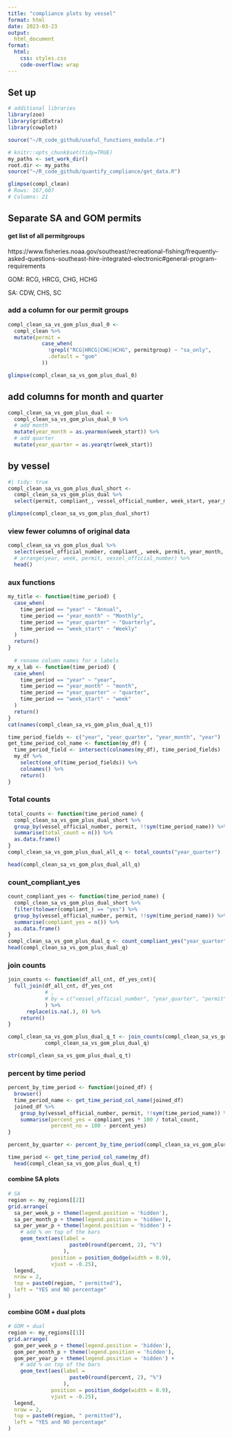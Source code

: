 ```yaml
---
title: "compliance plots by vessel"
format: html
date: 2023-03-23
output:
  html_document
format:
  html:
    css: styles.css
    code-overflow: wrap
---
```


## Set up

```r
# additional libraries
library(zoo)
library(gridExtra)
library(cowplot)

source("~/R_code_github/useful_functions_module.r")
```

```r
# knitr::opts_chunk$set(tidy=TRUE)
my_paths <- set_work_dir()
root.dir <- my_paths
source("~/R_code_github/quantify_compliance/get_data.R")

```

```r
glimpse(compl_clean)
# Rows: 167,607
# Columns: 21

```

## Separate SA and GOM permits

#### get list of all permitgroups

https://www.fisheries.noaa.gov/southeast/recreational-fishing/frequently-asked-questions-southeast-hire-integrated-electronic#general-program-requirements

GOM: RCG, HRCG, CHG, HCHG

SA: CDW, CHS, SC

### add a column for our permit groups

```r
compl_clean_sa_vs_gom_plus_dual_0 <-
  compl_clean %>%
  mutate(permit =
           case_when(
             !grepl("RCG|HRCG|CHG|HCHG", permitgroup) ~ "sa_only",
             .default = "gom"
           ))

glimpse(compl_clean_sa_vs_gom_plus_dual_0)
```

## add columns for month and quarter
```r
compl_clean_sa_vs_gom_plus_dual <-
  compl_clean_sa_vs_gom_plus_dual_0 %>%
  # add month
  mutate(year_month = as.yearmon(week_start)) %>%
  # add quarter
  mutate(year_quarter = as.yearqtr(week_start))

```

## by vessel
```r
#| tidy: true
compl_clean_sa_vs_gom_plus_dual_short <-
  compl_clean_sa_vs_gom_plus_dual %>% 
  select(permit, compliant_, vessel_official_number, week_start, year_month, year_quarter, year)

glimpse(compl_clean_sa_vs_gom_plus_dual_short)

```



### view fewer columns of original data

```r

compl_clean_sa_vs_gom_plus_dual %>%
  select(vessel_official_number, compliant_, week, permit, year_month, year) %>%
  # arrange(year, week, permit, vessel_official_number) %>%
  head()

```

### aux functions
```r
my_title <- function(time_period) {
  case_when(
    time_period == "year" ~ "Annual",
    time_period == "year_month" ~ "Monthly",
    time_period == "year_quarter" ~ "Quarterly",
    time_period == "week_start" ~ "Weekly"
  )
  return()
}
  
  # rename column names for x labels
my_x_lab <- function(time_period) {
  case_when(
    time_period == "year" ~ "year",
    time_period == "year_month" ~ "month",
    time_period == "year_quarter" ~ "quarter",
    time_period == "week_start" ~ "week"
  )
  return()
}
cat(names(compl_clean_sa_vs_gom_plus_dual_q_t))

time_period_fields <- c("year", "year_quarter", "year_month", "year")
get_time_period_col_name <- function(my_df) {
  time_period_field <- intersect(colnames(my_df), time_period_fields)
  my_df %>%
    select(one_of(time_period_fields)) %>%
    colnames() %>%
    return()
}


```

### Total counts
```r

total_counts <- function(time_period_name) {
  compl_clean_sa_vs_gom_plus_dual_short %>% 
  group_by(vessel_official_number, permit, !!sym(time_period_name)) %>% 
  summarise(total_count = n()) %>%
  as.data.frame()
}
compl_clean_sa_vs_gom_plus_dual_all_q <- total_counts("year_quarter")

head(compl_clean_sa_vs_gom_plus_dual_all_q)
```

### count_compliant_yes
```r
count_compliant_yes <- function(time_period_name) {
  compl_clean_sa_vs_gom_plus_dual_short %>% 
  filter(tolower(compliant_) == "yes") %>%
  group_by(vessel_official_number, permit, !!sym(time_period_name)) %>% 
  summarise(compliant_yes = n()) %>%
  as.data.frame()
}
compl_clean_sa_vs_gom_plus_dual_q <- count_compliant_yes("year_quarter")
head(compl_clean_sa_vs_gom_plus_dual_q)
```

### join counts
```r
join_counts <- function(df_all_cnt, df_yes_cnt){
  full_join(df_all_cnt, df_yes_cnt
            # ,
            # by = c("vessel_official_number", "year_quarter", "permit")
            ) %>%
      replace(is.na(.), 0) %>%
    return()
}

compl_clean_sa_vs_gom_plus_dual_q_t <- join_counts(compl_clean_sa_vs_gom_plus_dual_all_q,
            compl_clean_sa_vs_gom_plus_dual_q)

str(compl_clean_sa_vs_gom_plus_dual_q_t)

```

### percent by time period
```r

percent_by_time_period <- function(joined_df) {
  browser()
  time_period_name <- get_time_period_col_name(joined_df)
  joined_df %>%
    group_by(vessel_official_number, permit, !!sym(time_period_name)) %>%
    summarise(percent_yes = compliant_yes * 100 / total_count,
              percent_no = 100 - percent_yes)
}

percent_by_quarter <- percent_by_time_period(compl_clean_sa_vs_gom_plus_dual_q_t)

time_period <- get_time_period_col_name(my_df)
  head(compl_clean_sa_vs_gom_plus_dual_q_t)
```



#### combine SA plots

```r

# SA
region <- my_regions[[2]]
grid.arrange(
  sa_per_week_p + theme(legend.position = 'hidden'),
  sa_per_month_p + theme(legend.position = 'hidden'),
  sa_per_year_p + theme(legend.position = 'hidden') +
    # add % on top of the bars
    geom_text(aes(label =
                    paste0(round(percent, 2), "%")
                  ),
              position = position_dodge(width = 0.9),
              vjust = -0.25),
  legend,
  nrow = 2,
  top = paste0(region, " permitted"),
  left = "YES and NO percentage"
)
```

#### combine GOM + dual plots

```r

# GOM + dual
region <- my_regions[[1]]
grid.arrange(
  gom_per_week_p + theme(legend.position = 'hidden'),
  gom_per_month_p + theme(legend.position = 'hidden'),
  gom_per_year_p + theme(legend.position = 'hidden') + 
    # add % on top of the bars
    geom_text(aes(label = 
                    paste0(round(percent, 2), "%")
                  ),
              position = position_dodge(width = 0.9),
              vjust = -0.25),
  legend,
  nrow = 2,
  top = paste0(region, " permitted"),
  left = "YES and NO percentage"
)

```
